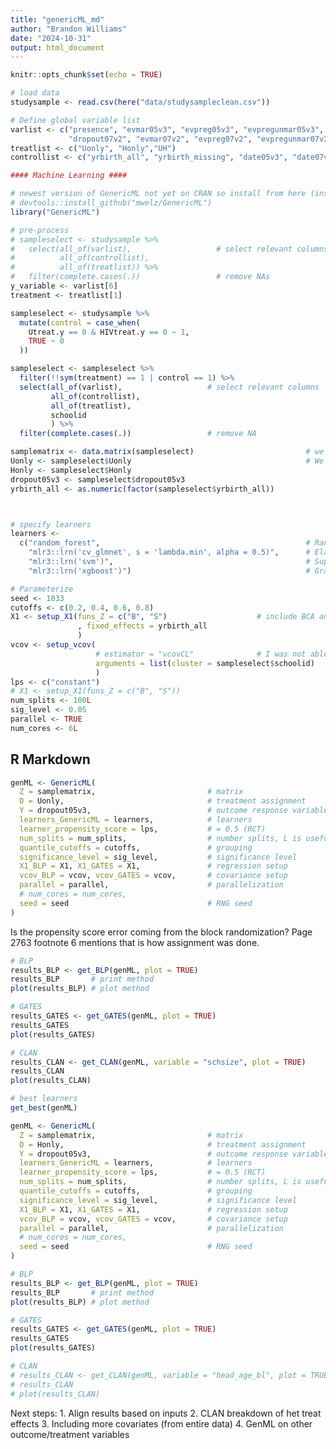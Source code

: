 ```yaml
---
title: "genericML_md"
author: "Brandon Williams"
date: "2024-10-31"
output: html_document
---
```


```r
knitr::opts_chunk$set(echo = TRUE)

# load data
studysample <- read.csv(here("data/studysampleclean.csv"))

# Define global variable list
varlist <- c("presence", "evmar05v3", "evpreg05v3", "evpregunmar05v3", "evunpregmar05v3", "dropout05v3",
             "dropout07v2", "evmar07v2", "evpreg07v2", "evpregunmar07v2", "evunpregmar07v2")
treatlist <- c("Uonly", "Honly","UH")
controllist <- c("yrbirth_all", "yrbirth_missing", "date05v3", "date07v2", "schsize", "stratum")

#### Machine Learning ####

# newest version of GenericML not yet on CRAN so install from here (instead of include.R)
# devtools::install_github("mwelz/GenericML")
library("GenericML")

# pre-process
# sampleselect <- studysample %>%             
#   select(all_of(varlist),                   # select relevant columns
#          all_of(controllist), 
#          all_of(treatlist)) %>% 
#   filter(complete.cases(.))                 # remove NAs
y_variable <- varlist[6]
treatment <- treatlist[1]

sampleselect <- studysample %>% 
  mutate(control = case_when(
    Utreat.y == 0 & HIVtreat.y == 0 ~ 1,
    TRUE ~ 0
  ))

sampleselect <- sampleselect %>%
  filter(!!sym(treatment) == 1 | control == 1) %>%
  select(all_of(varlist),                   # select relevant columns
         all_of(controllist), 
         all_of(treatlist),
         schoolid
         ) %>% 
  filter(complete.cases(.))                 # remove NA

samplematrix <- data.matrix(sampleselect)                         # we need it in matrix form
Uonly <- sampleselect$Uonly                                       # We need D and Y in vector form
Honly <- sampleselect$Honly
dropout05v3 <- sampleselect$dropout05v3
yrbirth_all <- as.numeric(factor(sampleselect$yrbirth_all))



# specify learners
learners <-
  c("random_forest",                                              # Random Forest  
    "mlr3::lrn('cv_glmnet', s = 'lambda.min', alpha = 0.5)",      # Elastic Net Regularization on generalized linear model
    "mlr3::lrn('svm')",                                           # Support vector machine
    "mlr3::lrn('xgboost')")                                       # Gradient Boost

# Parameterize
seed <- 1833
cutoffs <- c(0.2, 0.4, 0.6, 0.8)
X1 <- setup_X1(funs_Z = c("B", "S")                    # include BCA and CATE controls
               , fixed_effects = yrbirth_all
               )
vcov <- setup_vcov(
                   # estimator = "vcovCL"              # I was not able to get this to take the vcovCL argument
                   arguments = list(cluster = sampleselect$schoolid)    # what are we meant to cluster on?
                   )        
lps <- c("constant")
# X1 <- setup_X1(funs_Z = c("B", "S")) 
num_splits <- 100L
sig_level <- 0.05
parallel <- TRUE
num_cores <- 6L

```

## R Markdown


```r

genML <- GenericML(
  Z = samplematrix,                         # matrix
  D = Uonly,                                # treatment assignment 
  Y = dropout05v3,                          # outcome response variable
  learners_GenericML = learners,            # learners
  learner_propensity_score = lps,           # = 0.5 (RCT)
  num_splits = num_splits,                  # number splits, L is useful for specifying integer and therefore optimizing memory
  quantile_cutoffs = cutoffs,               # grouping
  significance_level = sig_level,           # significance level
  X1_BLP = X1, X1_GATES = X1,               # regression setup
  vcov_BLP = vcov, vcov_GATES = vcov,       # covariance setup
  parallel = parallel,                      # parallelization
  # num_cores = num_cores, 
  seed = seed                               # RNG seed
)

```
Is the propensity score error coming from the block randomization? Page 2763 footnote 6 mentions that is how assignment was done. 

```r
# BLP
results_BLP <- get_BLP(genML, plot = TRUE)
results_BLP       # print method
plot(results_BLP) # plot method


```

```r
# GATES
results_GATES <- get_GATES(genML, plot = TRUE)
results_GATES
plot(results_GATES)


```
``` r

# CLAN
results_CLAN <- get_CLAN(genML, variable = "schsize", plot = TRUE)
results_CLAN
plot(results_CLAN)
```

```r
# best learners
get_best(genML)
```

```r

genML <- GenericML(
  Z = samplematrix,                         # matrix
  D = Honly,                                # treatment assignment 
  Y = dropout05v3,                          # outcome response variable
  learners_GenericML = learners,            # learners
  learner_propensity_score = lps,           # = 0.5 (RCT)
  num_splits = num_splits,                  # number splits, L is useful for specifying integer and therefore optimizing memory
  quantile_cutoffs = cutoffs,               # grouping
  significance_level = sig_level,           # significance level
  X1_BLP = X1, X1_GATES = X1,               # regression setup
  vcov_BLP = vcov, vcov_GATES = vcov,       # covariance setup
  parallel = parallel,                      # parallelization
  # num_cores = num_cores, 
  seed = seed                               # RNG seed
)
```

```r
# BLP
results_BLP <- get_BLP(genML, plot = TRUE)
results_BLP       # print method
plot(results_BLP) # plot method


```


```r
# GATES
results_GATES <- get_GATES(genML, plot = TRUE)
results_GATES
plot(results_GATES)

# CLAN
# results_CLAN <- get_CLAN(genML, variable = "head_age_bl", plot = TRUE)
# results_CLAN
# plot(results_CLAN)

```

Next steps:
1. Align results based on inputs
2. CLAN breakdown of het treat effects
3. Including more covariates (from entire data)
4. GenML on other outcome/treatment variables